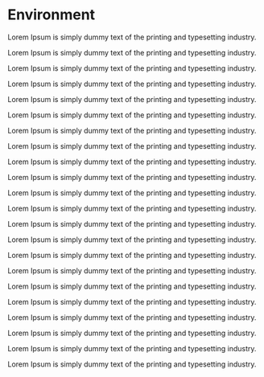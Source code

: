 # Environment

:::: {.rmdNote data-latex=""}
Lorem Ipsum is simply dummy text of the printing and typesetting industry. 
::::

:::: {.rmdnote data-latex=""}
Lorem Ipsum is simply dummy text of the printing and typesetting industry. 
::::

:::: {.rmdTip data-latex=""}
Lorem Ipsum is simply dummy text of the printing and typesetting industry. 
::::

:::: {.rmdtip data-latex=""}
Lorem Ipsum is simply dummy text of the printing and typesetting industry.
::::

:::: {.rmdThink data-latex=""}
Lorem Ipsum is simply dummy text of the printing and typesetting industry. 
::::

:::: {.rmdthink data-latex=""}
Lorem Ipsum is simply dummy text of the printing and typesetting industry.
::::

:::: {.rmdWarning data-latex=""}
Lorem Ipsum is simply dummy text of the printing and typesetting industry.
::::

:::: {.rmdwarning data-latex=""}
Lorem Ipsum is simply dummy text of the printing and typesetting industry.
::::

:::: {.rmdTodo data-latex=""}
Lorem Ipsum is simply dummy text of the printing and typesetting industry.
::::

:::: {.rmdtodo data-latex=""}
Lorem Ipsum is simply dummy text of the printing and typesetting industry.
::::


::: {.Theorem data-latex="{}{}"}
Lorem Ipsum is simply dummy text of the printing and typesetting industry. 
:::

::: {.Definition data-latex="{}{}"}
Lorem Ipsum is simply dummy text of the printing and typesetting industry. 
:::

::: {.Lemma data-latex="{}{}"}
Lorem Ipsum is simply dummy text of the printing and typesetting industry. 
:::

::: {.Corollary data-latex="{}{}"}
Lorem Ipsum is simply dummy text of the printing and typesetting industry. 
:::

::: {.Proposition data-latex="{}{}"}
Lorem Ipsum is simply dummy text of the printing and typesetting industry. 
:::

::: {.Exercise data-latex="{}{}"}
Lorem Ipsum is simply dummy text of the printing and typesetting industry. 
:::

::: {.Example data-latex="{}{}"}
Lorem Ipsum is simply dummy text of the printing and typesetting industry. 
:::

::: {.Remark data-latex="{}{}"}
Lorem Ipsum is simply dummy text of the printing and typesetting industry. 
:::

::: {.Proof data-latex="{}{}"}
Lorem Ipsum is simply dummy text of the printing and typesetting industry. 
:::

::: {.Solution data-latex="{}{}"}
Lorem Ipsum is simply dummy text of the printing and typesetting industry. 
:::


::: {.rmdexer data-latex=""}
Lorem Ipsum is simply dummy text of the printing and typesetting industry. 
:::

::: {.rmdsol data-latex=""}
Lorem Ipsum is simply dummy text of the printing and typesetting industry. 
:::
